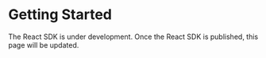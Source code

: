 # Getting Started
The React SDK is under development. Once the React SDK is published, this page will be updated.